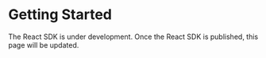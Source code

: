 # Getting Started
The React SDK is under development. Once the React SDK is published, this page will be updated.